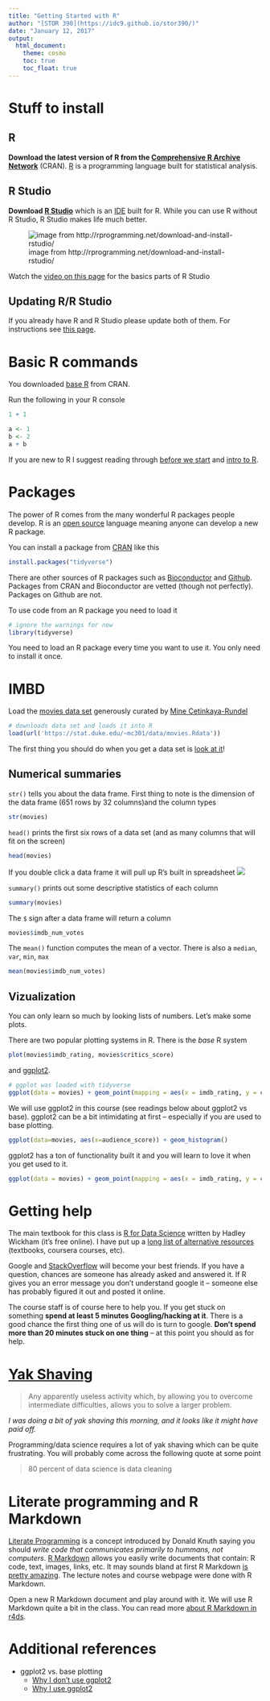 ```yaml
---
title: "Getting Started with R"
author: "[STOR 390](https://idc9.github.io/stor390/)"
date: "January 12, 2017"
output: 
  html_document:
    theme: cosmo
    toc: true
    toc_float: true
---
```


# Stuff to install

## R

**Download the latest version of R from the [Comprehensive R Archive Network](https://cran.rstudio.com/)** (CRAN). [R](https://www.r-project.org/about.html) is a programming language built for statistical analysis.

## R Studio

**Download [R Studio](https://www.rstudio.com/products/rstudio/#Desktop)** which is an [IDE](https://en.wikipedia.org/wiki/Integrated_development_environment) built for R. While you can use R without R Studio, R Studio makes life much better.

![image from http://rprogramming.net/download-and-install-rstudio/](rstudio.png)


Watch the [video on this page](https://www.rstudio.com/products/RStudio/) for the basics parts of R Studio

## Updating R/R Studio

If you already have R and R Studio please update both of them. For instructions see [this page](http://bioinfo.umassmed.edu/bootstrappers/bootstrappers-courses/courses/rCourse/Additional_Resources/Updating_R.html).

# Basic R commands
You downloaded [base R](https://www.rstudio.com/wp-content/uploads/2016/05/base-r.pdf) from CRAN.

Run the following in your R console
```r
1 + 1
```

```r
a <- 1
b <- 2
a + b
```


If you are new to R I suggest reading through [before we start](http://www.datacarpentry.org/R-ecology-lesson/00-before-we-start.html) and [intro to R](http://www.datacarpentry.org/R-ecology-lesson/01-intro-to-R.html). 

# Packages
The power of R comes from the many wonderful R packages people develop. R is an [open source](https://en.wikipedia.org/wiki/Open-source_software) language meaning anyone can develop a new R package. 

You can install a package from [CRAN](https://cran.r-project.org/) like this
```r
install.packages("tidyverse")
```

There are other sources of R packages such as [Bioconductor](http://www.bioconductor.org/) and [Github](https://github.com/). Packages from CRAN and Bioconductor are vetted (though not perfectly). Packages on Github are not.

To use code from an R package you need to load it
```r
# ignore the warnings for now
library(tidyverse)
```
You need to load an R package every time you want to use it. You only need to install it once.

# IMBD
Load the [movies data set](http://www2.stat.duke.edu/~mc301/data/movies.html) generously curated by [Mine Cetinkaya-Rundel](http://www2.stat.duke.edu/~mc301/)
```r
# downloads data set and loads it into R
load(url('https://stat.duke.edu/~mc301/data/movies.Rdata'))
```


The first thing you should do when you get a data set is [look at it](https://www.youtube.com/watch?v=EF8GhC-T_Mo)!

## Numerical summaries

`str()` tells you about the data frame. First thing to note is the dimension of the data frame (651 rows by 32 columns)and the column types
```r
str(movies)
```

`head()` prints the first six rows of a data set (and as many columns that will fit on the screen)
```r
head(movies)
```


If you double click a data frame it will pull up R's built in spreadsheet
![](spreadsheet.png)

`summary()` prints out some descriptive statistics of each column
```r
summary(movies)
```

The `$` sign after a data frame will return a column
```r
movies$imdb_num_votes
```

The `mean()` function computes the mean of a vector. There is also a `median`, `var`, `min`, `max`

```r
mean(movies$imdb_num_votes)
```


## Vizualization
You can only learn so much by looking lists of numbers. Let's make some plots.

There are two popular plotting systems in R. There is the *base* R system

```r
plot(movies$imdb_rating, movies$critics_score)
```

and [ggplot2](http://ggplot2.org/).

```r
# ggplot was loaded with tidyverse
ggplot(data = movies) + geom_point(mapping = aes(x = imdb_rating, y = critics_score))
```

We will use ggplot2 in this course (see readings below about ggplot2 vs base). ggplot2 can be a bit intimidating at first -- especially if you are used to base plotting. 

```r
ggplot(data=movies, aes(x=audience_score)) + geom_histogram()
```

ggplot2 has a ton of functionality built it and you will learn to love it when you get used to it.

```r
ggplot(data = movies) + geom_point(mapping = aes(x = imdb_rating, y = critics_score, color=mpaa_rating))
```

# Getting help
The main textbook for this class is [R for Data Science](http://r4ds.had.co.nz/data-visualisation.html) written by Hadley Wickham (it's free online). I have put up a [long list of alternative resources](https://idc9.github.io/stor390/course_info/references.html) (textbooks, coursera courses, etc). 

Google and [StackOverflow](http://stackoverflow.com/) will become your best friends. If you have a question, chances are someone has already asked and answered it. If R gives you an error message you don't understand google it -- someone else has probably figured it out and posted it online.

The course staff is of course here to help you. If you get stuck on something **spend at least 5 minutes Googling/hacking at it**. There is a good chance the first thing one of us will do is turn to google. **Don't spend more than 20 minutes stuck on one thing** -- at this point you should as for help.

# [Yak Shaving](https://en.wiktionary.org/wiki/yak_shaving)

 > Any apparently useless activity which, by allowing you to overcome intermediate difficulties, allows you to solve a larger problem. 
 
 *I was doing a bit of yak shaving this morning, and it looks like it might have paid off.*

Programming/data science requires a lot of yak shaving which can be quite frustrating. You will probably come across the following quote at some point

> 80 percent of data science is data cleaning

# Literate programming and R Markdown

[Literate Programming](https://en.wikipedia.org/wiki/Literate_programming) is a concept introduced by Donald Knuth saying you should *write code that communicates primarily to hummans, not computers*. [R Markdown](http://rmarkdown.rstudio.com/) allows you easily write documents that contain: R code, text, images, links, etc. It may sounds bland at first R Markdown [is pretty amazing](http://rmarkdown.rstudio.com/gallery.html). The lecture notes and course webpage were done with R Markdown.

Open a new R Markdown document and play around with it. We will use R Markdown quite a bit in the class. You can read more [about R Markdown in r4ds](http://r4ds.had.co.nz/r-markdown.html#r-markdown-basics). 


# Additional references

- ggplot2 vs. base plotting
    - [Why I don't use ggplot2](http://simplystatistics.org/2016/02/11/why-i-dont-use-ggplot2/)
    - [Why I use ggplot2](http://varianceexplained.org/r/why-I-use-ggplot2/)

